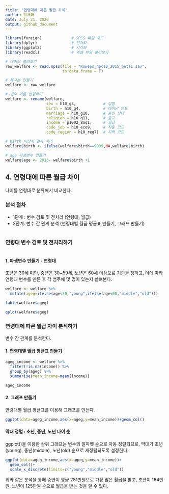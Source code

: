 ---
title: "연령대에 따른 월급 차이"
author: 박세화
date: July 31, 2020
output: github_document
---

```{r, include=F}
library(foreign)             # SPSS 파일 로드
library(dplyr)               # 전처리
library(ggplot2)             # 시각화
library(readxl)              # 엑셀 파일 불러오기

# 데이터 불러오기
raw_welfare <- read.spss(file = "Koweps_hpc10_2015_beta1.sav",
                         to.data.frame = T)

# 복사본 만들기
welfare <- raw_welfare

# 변수 이름 변경하기
welfare <- rename(welfare,
                  sex = h10_g3,            # 성별
                  birth = h10_g4,          # 태어난 연도
                  marriage = h10_g10,      # 혼인 상태
                  religion = h10_g11,      # 종교
                  income = p1002_8aq1,     # 월급
                  code_job = h10_eco9,     # 직종 코드
                  code_region = h10_reg7)  # 지역 코드

# birth 이상치 결측 처리
welfare$birth <- ifelse(welfare$birth==9999,NA,welfare$birth)

# age 파생변수 만들기
welfare$age <- 2015- welfare$birth +1
```

## 4. 연령대에 따른 월급 차이
나이를 연령대로 분류해서 비교한다.


### 분석 절차
- 1단계 : 변수 검토 및 전처리 (연령대, 월급)
- 2단계: 변수 간 관계 분석 (연령대별 월급 평균표 만들기, 그래프 만들기)

```{r, results="hide"}

```

### 연령대 변수 검토 및 전처리하기

```{r, results="hide"}

```

#### 1. 파생변수 만들기 - 연령대
초년은 30세 미만, 중년은 30~59세, 노년은 60세 이상으로 기준을 정하고, 이에 따라 연령대 변수를 만든 후 각 범주에 몇 명이 있는지 살펴본다.

```{r, results="markup"}
welfare <- welfare %>% 
  mutate(ageg=ifelse(age<30,"young",ifelse(age<60,"middle","old")))

table(welfare$ageg)

qplot(welfare$ageg)
```

### 연령대에 따른 월급 차이 분석하기
변수 간 관계를 분석한다.

#### 1. 연령대별 월급 평균표 만들기

```{r, results="markup"}
ageg_income <- welfare %>% 
  filter(!is.na(income)) %>% 
  group_by(ageg) %>% 
  summarise(mean_income=mean(income))

ageg_income
```


#### 2. 그래프 만들기
연령대별 월급 평균표를 이용해 그래프를 만든다.

```{r, results="markup"}
ggplot(data=ageg_income,aes(x=ageg,y=mean_income))+geom_col()
```

#### 막대 정렬 : 초년, 중년, 노년 나이 순
ggplot()을 이용한 상위 그래프는 변수의 알파벳 순으로 자동 정렬되므로, 막대가 초년(young), 중년(middle), 노년(old) 순으로 재정렬되도록 설정한다.

```{r, results="markup"}
ggplot(data=ageg_income,aes(x=ageg,y=mean_income))+
  geom_col()+
  scale_x_discrete(limits=c("young","middle","old"))
```

위와 같은 분석을 통해 중년이 평균 281만원으로 가장 많은 월급을 받고, 초년이 164만원, 노년이 125만원 순으로 월급을 받는 것을 알 수 있다.
